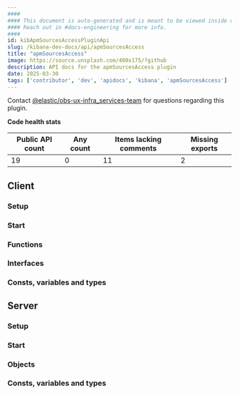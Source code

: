 ```yaml
---
####
#### This document is auto-generated and is meant to be viewed inside our experimental, new docs system.
#### Reach out in #docs-engineering for more info.
####
id: kibApmSourcesAccessPluginApi
slug: /kibana-dev-docs/api/apmSourcesAccess
title: "apmSourcesAccess"
image: https://source.unsplash.com/400x175/?github
description: API docs for the apmSourcesAccess plugin
date: 2025-03-30
tags: ['contributor', 'dev', 'apidocs', 'kibana', 'apmSourcesAccess']
---
```




Contact [@elastic/obs-ux-infra_services-team](https://github.com/orgs/elastic/teams/obs-ux-infra_services-team) for questions regarding this plugin.

**Code health stats**

| Public API count  | Any count | Items lacking comments | Missing exports |
|-------------------|-----------|------------------------|-----------------|
| 19 | 0 | 11 | 2 |

## Client

### Setup
<DocDefinitionList data={[apmSourcesAccessObj.client.setup]}/>

### Start
<DocDefinitionList data={[apmSourcesAccessObj.client.start]}/>

### Functions
<DocDefinitionList data={apmSourcesAccessObj.client.functions}/>

### Interfaces
<DocDefinitionList data={apmSourcesAccessObj.client.interfaces}/>

### Consts, variables and types
<DocDefinitionList data={apmSourcesAccessObj.client.misc}/>

## Server

### Setup
<DocDefinitionList data={[apmSourcesAccessObj.server.setup]}/>

### Start
<DocDefinitionList data={[apmSourcesAccessObj.server.start]}/>

### Objects
<DocDefinitionList data={apmSourcesAccessObj.server.objects}/>

### Consts, variables and types
<DocDefinitionList data={apmSourcesAccessObj.server.misc}/>

